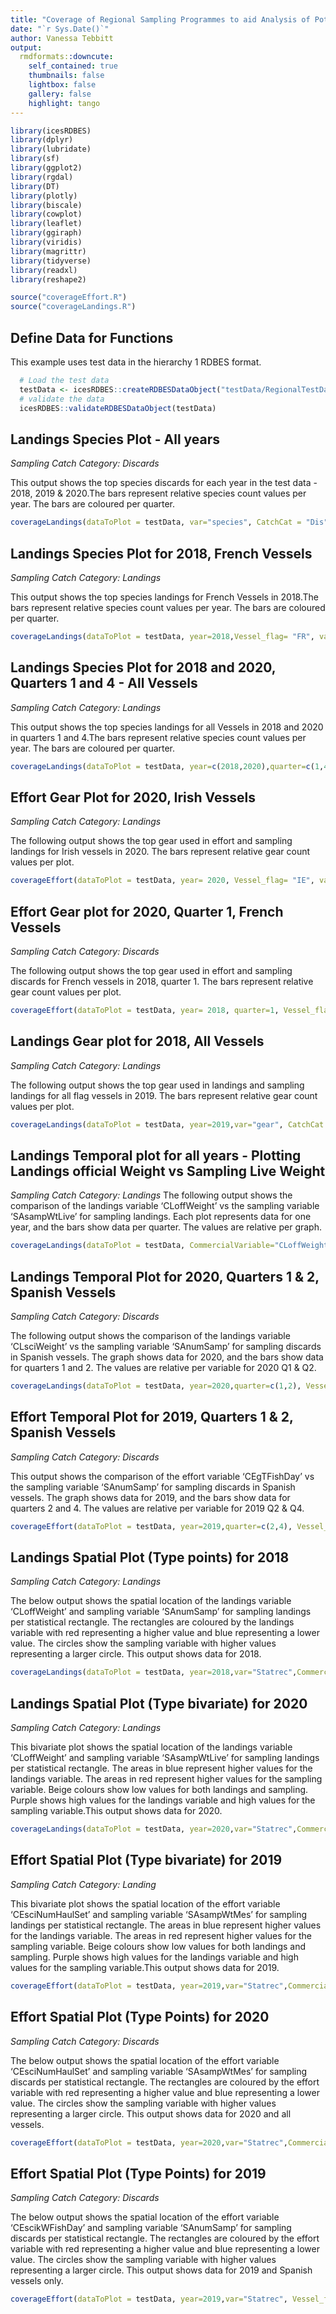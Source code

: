 ```yaml
---
title: "Coverage of Regional Sampling Programmes to aid Analysis of Potential Bias"
date: "`r Sys.Date()`"
author: Vanessa Tebbitt
output:
  rmdformats::downcute:
    self_contained: true
    thumbnails: false
    lightbox: false
    gallery: false
    highlight: tango
---
```


```r
library(icesRDBES)
library(dplyr)
library(lubridate)
library(sf)
library(ggplot2)
library(rgdal)
library(DT)
library(plotly)
library(biscale)
library(cowplot)
library(leaflet)
library(ggiraph)
library(viridis)
library(magrittr)
library(tidyverse)
library(readxl)
library(reshape2)
```


```r
source("coverageEffort.R")
source("coverageLandings.R")
```

## Define Data for Functions

This example uses test data in the hierarchy 1 RDBES format.

```r

  # Load the test data
  testData <- icesRDBES::createRDBESDataObject("testData/RegionalTestData")
  # validate the data
  icesRDBES::validateRDBESDataObject(testData)


```

## Landings Species Plot - All years
*Sampling Catch Category: Discards*

This output shows the top species discards for each year in the test data - 2018, 2019 & 2020.The bars represent relative species count values per year. The bars are coloured per quarter.

```r
coverageLandings(dataToPlot = testData, var="species", CatchCat = "Dis")
```
## Landings Species Plot for 2018, French Vessels
*Sampling Catch Category: Landings*

This output shows the top species landings for French Vessels in 2018.The bars represent relative species count values per year. The bars are coloured per quarter.

```r
coverageLandings(dataToPlot = testData, year=2018,Vessel_flag= "FR", var="species", CatchCat = "Lan")
```
## Landings Species Plot for 2018 and 2020, Quarters 1 and 4 - All Vessels

*Sampling Catch Category: Landings*

This output shows the top species landings for all Vessels in 2018 and 2020 in quarters 1 and 4.The bars represent relative species count values per year. The bars are coloured per quarter.

```r
coverageLandings(dataToPlot = testData, year=c(2018,2020),quarter=c(1,4),var="species", CatchCat = "Lan")
```
## Effort Gear Plot for 2020, Irish Vessels

*Sampling Catch Category: Landings*

The following output shows the top gear used in effort and sampling landings for Irish vessels in 2020. The bars represent relative gear count values per plot.

```r
coverageEffort(dataToPlot = testData, year= 2020, Vessel_flag= "IE", var="gear", CatchCat = "Lan")
```
## Effort Gear plot for 2020, Quarter 1, French Vessels

*Sampling Catch Category: Discards*

The following output shows the top gear used in effort and sampling discards for French vessels in 2018, quarter 1. The bars represent relative gear count values per plot.


```r
coverageEffort(dataToPlot = testData, year= 2018, quarter=1, Vessel_flag= "FR", var="gear", CatchCat = "Dis")
```

## Landings Gear plot for 2018, All Vessels

*Sampling Catch Category: Landings*

The following output shows the top gear used in landings and sampling landings for all flag vessels in 2019. The bars represent relative gear count values per plot.

```r
coverageLandings(dataToPlot = testData, year=2019,var="gear", CatchCat = "Lan")
```

## Landings Temporal plot for all years - Plotting Landings official Weight vs Sampling Live Weight

*Sampling Catch Category: Landings*
The following output shows the comparison of the landings variable 'CLoffWeight' vs the sampling variable 'SAsampWtLive' for sampling landings. Each plot represents data for one year, and the bars show data per quarter. The values are relative per graph.

```r
coverageLandings(dataToPlot = testData, CommercialVariable="CLoffWeight",  SamplingVariable = "SAsampWtLive", CatchCat = "Lan")
```

## Landings Temporal Plot for 2020, Quarters 1 & 2, Spanish Vessels

*Sampling Catch Category: Discards*

The following output shows the comparison of the landings variable 'CLsciWeight' vs the sampling variable 'SAnumSamp' for sampling discards in Spanish vessels. The graph shows data for 2020, and the bars show data for quarters 1 and 2. The values are relative per variable for 2020 Q1 & Q2.

```r
coverageLandings(dataToPlot = testData, year=2020,quarter=c(1,2), Vessel_flag = "ES", CommercialVariable="CLsciWeight",  SamplingVariable = "SAnumSamp", CatchCat = "Dis")
```
## Effort Temporal Plot for 2019, Quarters 1 & 2, Spanish Vessels

*Sampling Catch Category: Discards*

This output shows the comparison of the effort variable 'CEgTFishDay' vs the sampling variable 'SAnumSamp' for sampling discards in Spanish vessels. The graph shows data for 2019, and the bars show data for quarters 2 and 4. The values are relative per variable for 2019 Q2 & Q4.

```r
coverageEffort(dataToPlot = testData, year=2019,quarter=c(2,4), Vessel_flag = "ES", CommercialVariable="CEgTFishDay",  SamplingVariable = "SAnumSamp", CatchCat = "Dis")
```

## Landings Spatial Plot (Type points) for 2018
*Sampling Catch Category: Landings*

The below output shows the spatial location of the landings variable 'CLoffWeight' and sampling variable 'SAnumSamp' for sampling landings per statistical rectangle. The rectangles are coloured by the landings variable with red representing a higher value and blue representing a lower value. The circles show the sampling variable with higher values representing a larger circle. This output shows data for 2018.

```r
coverageLandings(dataToPlot = testData, year=2018,var="Statrec",CommercialVariable="CLoffWeight",SamplingVariable="SAnumSamp", CatchCat = "Lan", SpatialPlot = "Points" )
```

## Landings Spatial Plot (Type bivariate) for 2020

*Sampling Catch Category: Landings*

This bivariate plot shows the spatial location of the landings variable 'CLoffWeight' and sampling variable 'SAsampWtLive' for sampling landings per statistical rectangle. The areas in blue represent higher values for the landings variable. The areas in red represent higher values for the sampling variable. Beige colours show low values for both landings and sampling. Purple shows high values for the landings variable and high values for the sampling variable.This output shows data for 2020.

```r
coverageLandings(dataToPlot = testData, year=2020,var="Statrec",CommercialVariable="CLoffWeight",SamplingVariable="SAsampWtLive", CatchCat = "Lan", SpatialPlot = "Bivariate")

```


## Effort Spatial Plot (Type bivariate) for 2019

*Sampling Catch Category: Landing*

This bivariate plot shows the spatial location of the effort variable 'CEsciNumHaulSet' and sampling variable 'SAsampWtMes' for sampling landings per statistical rectangle. The areas in blue represent higher values for the landings variable. The areas in red represent higher values for the sampling variable. Beige colours show low values for both landings and sampling. Purple shows high values for the landings variable and high values for the sampling variable.This output shows data for 2019.

```r
coverageEffort(dataToPlot = testData, year=2019,var="Statrec",CommercialVariable="CEsciNumHaulSet",SamplingVariable="SAsampWtMes", CatchCat = "Lan", SpatialPlot = "Bivariate")
```


## Effort Spatial Plot (Type Points) for 2020

*Sampling Catch Category: Discards*

The below output shows the spatial location of the effort variable 'CEsciNumHaulSet' and sampling variable 'SAsampWtMes' for sampling discards per statistical rectangle. The rectangles are coloured by the effort variable with red representing a higher value and blue representing a lower value. The circles show the sampling variable with higher values representing a larger circle. This output shows data for 2020 and all vessels.

```r
coverageEffort(dataToPlot = testData, year=2020,var="Statrec",CommercialVariable="CEsciNumHaulSet",SamplingVariable="SAsampWtMes", CatchCat = "Dis", SpatialPlot = "Points")
```

## Effort Spatial Plot (Type Points) for 2019

*Sampling Catch Category: Discards*

The below output shows the spatial location of the effort variable 'CEscikWFishDay' and sampling variable 'SAnumSamp' for sampling discards per statistical rectangle. The rectangles are coloured by the effort variable with red representing a higher value and blue representing a lower value. The circles show the sampling variable with higher values representing a larger circle. This output shows data for 2019 and Spanish vessels only.

```r
coverageEffort(dataToPlot = testData, year=2019,var="Statrec", Vessel_flag= "ES", CommercialVariable="CEscikWFishDay",SamplingVariable="SAnumSamp", CatchCat = "Dis", SpatialPlot = "Points")
```



